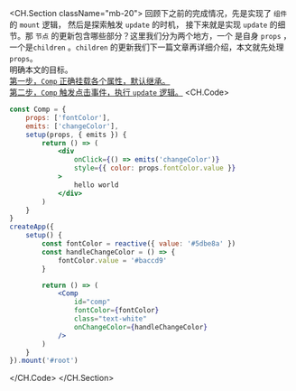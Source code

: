 <CH.Section className="mb-20">
回顾下之前的完成情况，先是实现了 `组件` 的 `mount` 逻辑， 然后是探索触发 `update` 的时机，
接下来就是实现 `update` 的细节。那 `节点` 的更新包含哪些部分？这里我们分为两个地方，一个
是自身 `props` ，一个是`children` 。`children` 的更新我们下一篇文章再详细介绍，本文就先处理
`props`。
<br />
明确本文的目标。  
[第一步，`Comp` 正确挂载各个属性，默认继承。](focus://demo.jsx#6:7,23:26)  
[第二步，`Comp` 触发点击事件，执行 `update` 逻辑。](focus://demo.jsx#6,21:28)
<CH.Code>
```jsx demo.jsx
const Comp = {
	props: ['fontColor'],
	emits: ['changeColor'],
	setup(props, { emits }) {
		return () => (
			<div
				onClick={() => emits('changeColor')}
				style={{ color: props.fontColor.value }}
			>
				hello world
			</div>
		)
	}
}
createApp({
	setup() {
		const fontColor = reactive({ value: '#5dbe8a' })
		const handleChangeColor = () => {
			fontColor.value = '#baccd9'
		}

		return () => (
			<Comp
				id="comp"
				fontColor={fontColor}
				class="text-white"
				onChangeColor={handleChangeColor}
			/>
		)
	}
}).mount('#root')
```
</CH.Code>
</CH.Section>